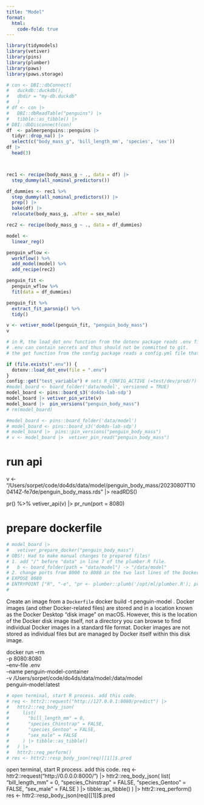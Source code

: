 ```yaml
---
title: "Model"
format:
  html:
    code-fold: true
---
```


```r
library(tidymodels)
library(vetiver)
library(pins)
library(plumber)
library(paws)
library(paws.storage)
```

```r

# con <- DBI::dbConnect(
#   duckdb::duckdb(), 
#   dbdir = "my-db.duckdb"
#   )
# df <- con |> 
#   DBI::dbReadTable("penguins") |> 
#   tibble::as_tibble() |> 
# DBI::dbDisconnect(con)
df  <- palmerpenguins::penguins |> 
  tidyr::drop_na() |> 
  select(c("body_mass_g", 'bill_length_mm', 'species', 'sex'))
df |> 
  head(3)



rec1 <- recipe(body_mass_g ~ ., data = df) |> 
  step_dummy(all_nominal_predictors())

df_dummies <- rec1 %>%
  step_dummy(all_nominal_predictors()) |>
  prep() |>
  bake(df) |> 
  relocate(body_mass_g, .after = sex_male)

```

```r

rec2 <- recipe(body_mass_g ~ ., data = df_dummies)

model <- 
  linear_reg()

penguin_wflow <- 
  workflow() %>% 
  add_model(model) %>% 
  add_recipe(rec2)

penguin_fit <- 
  penguin_wflow %>% 
  fit(data = df_dummies)
```

```r
penguin_fit %>% 
  extract_fit_parsnip() %>% 
  tidy()
```

```r
v <- vetiver_model(penguin_fit, "penguin_body_mass")
v
```

```r
# in R, the load_dot_env function from the dotenv package reads .env file which contains secrets e.g. API keys, database passwords, etc as well as a R_CONFIG_ACTIVE variable etc.
# .env can contain secrets and thus should not be committed to git.
# the get function from the config package reads a config.yml file that contains NON SECRET environment variables that is variables that should differ between e.g. dev, test, and prod environments. 

if (file.exists(".env")) {
  dotenv::load_dot_env(file = ".env")
}
config::get("test_variable") # sets R_CONFIG_ACTIVE (=test/dev/prod/?)
#model_board <- board_folder('data/model', versioned = TRUE)
model_board <- pins::board_s3('do4ds-lab-sdp')
model_board |> vetiver_pin_write(v)
model_board |>  pin_versions("penguin_body_mass")
# rm(model_board)
```

```r
#model_board <- pins::board_folder('data/model')
# model_board <- pins::board_s3('do4ds-lab-sdp')
# model_board |>  pins::pin_versions("penguin_body_mass")
# v <- model_board |>  vetiver_pin_read("penguin_body_mass")
```
# run api

v <- "/Users/sorpet/code/do4ds/data/model/penguin_body_mass/20230807T100414Z-fe7de/penguin_body_mass.rds" |> readRDS()

pr() %>%
  vetiver_api(v) |>
  pr_run(port = 8080)

# prepare dockerfile

```r
# model_board |>
#   vetiver_prepare_docker("penguin_body_mass")
# OBS!: Had to make manual changes to prepared files!
# 1. add "/" before "data" in line 7 of the plumber.R file.
#   b <- board_folder(path = "data/model") -> "/data/model"
# 2. change ports from 8000 to 8080 in the two last lines of the Dockerfile
# EXPOSE 8080
# ENTRYPOINT ["R", "-e", "pr <- plumber::plumb('/opt/ml/plumber.R'); pr$run(host = '0.0.0.0', port = 8080)"]
#
```


Create an image from a `Dockerfile`
docker build -t penguin-model . 
Docker images (and other Docker-related files) are stored and in a location known as the Docker Desktop "disk image" on macOS. However, this is the location of the Docker disk image itself, not a directory you can browse to find individual Docker images in a standard file format. Docker images are not stored as individual files but are managed by Docker itself within this disk image.


docker run --rm \
  -p 8080:8080 \
  --env-file .env \
  --name penguin-model-container \
  -v /Users/sorpet/code/do4ds/data/model:/data/model \
  penguin-model:latest


```r
# open terminal, start R process. add this code.
# req <- httr2::request("http://127.0.0.1:8080/predict") |>
#   httr2::req_body_json(
#     list(
#       "bill_length_mm" = 0,
#       "species_Chinstrap" = FALSE,
#       "species_Gentoo" = FALSE,
#       "sex_male" = FALSE
#     ) |> tibble::as_tibble()
#   ) |>
#   httr2::req_perform()
# res <- httr2::resp_body_json(req)[[1]]$.pred
```

open terminal, start R process. add this code.
req <- httr2::request("http://0.0.0.0:8000/") |>
  httr2::req_body_json(
    list(
      "bill_length_mm" = 0,
      "species_Chinstrap" = FALSE,
      "species_Gentoo" = FALSE,
      "sex_male" = FALSE
    ) |> tibble::as_tibble()
  ) |>
  httr2::req_perform()
res <- httr2::resp_body_json(req)[[1]]$.pred
